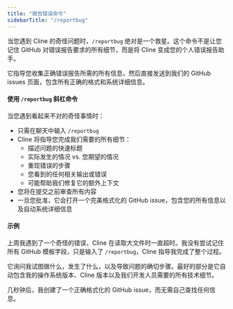 ```yaml
---
title: "报告错误命令"
sidebarTitle: "/reportbug"
---
```


当您遇到 Cline 的奇怪问题时，`/reportbug` 绝对是一个救星。这个命令不是让您记住 GitHub 对错误报告要求的所有细节，而是将 Cline 变成您的个人错误报告助手。

它指导您收集正确错误报告所需的所有信息，然后直接发送到我们的 GitHub issues 页面，包含所有正确的格式和系统详细信息。

#### 使用 `/reportbug` 斜杠命令

当您遇到看起来不对的奇怪事情时：

-   只需在聊天中输入 `/reportbug`
-   Cline 将指导您完成我们需要的所有细节：
    -   描述问题的快速标题
    -   实际发生的情况 vs. 您期望的情况
    -   重现错误的步骤
    -   您看到的任何相关输出或错误
    -   可能帮助我们修复它的额外上下文
-   您将在提交之前审查所有内容
-   一旦您批准，它会打开一个完美格式化的 GitHub issue，包含您的所有信息以及自动系统详细信息

#### 示例

上周我遇到了一个奇怪的错误，Cline 在读取大文件时一直超时。我没有尝试记住所有 GitHub 模板字段，只是输入了 `/reportbug`，Cline 指导我完成了整个过程。

它询问我试图做什么，发生了什么，以及导致问题的确切步骤。最好的部分是它自动包含我的操作系统版本、Cline 版本以及我们开发人员需要的所有技术细节。

几秒钟后，我创建了一个正确格式化的 GitHub issue，而无需自己查找任何信息。
